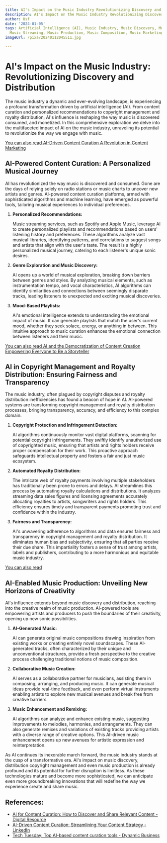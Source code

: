 ```yaml
---
title: AI's Impact on the Music Industry Revolutionizing Discovery and Distribution
description: AI's Impact on the Music Industry Revolutionizing Discovery and Distribution
author: Usf
date: '2024-01-05'
tags: Artificial Intelligence (AI), Music Industry, Music Discovery, Music Distribution,
  Music Streaming, Music Production, Music Composition, Music Marketing, Music Monetization
imageUrl: /pixa/20240112045511.jpg

---
```

# AI's Impact on the Music  Industry: Revolutionizing Discovery and Distribution

The music industry  a dynamic and ever-evolving landscape,  is experiencing a profound transformation driven by artificial intelligence (AI). From content curation and personalized recommendations to copyright  management and royalty  distribution, AI's influence is reshaping the way music is discovered consumed, and monetized. In this comprehensive exploration we delve  into the multifaceted impact of  AI on the music industry, unraveling  its potential to  revolutionize the way we engage with music.

[You can also read AI-Driven  Content Curation A Revolution in Content Marketing](AI-Driven%20Content%20Curation%20A%20Revolution%20in%20Content%20Marketing)


##  AI-Powered Content Curation: A Personalized Musical  Journey

AI  has revolutionized the way music is discovered and consumed. Gone are the  days of relying solely on radio stations or music charts to  uncover new artists and genres. AI-powered  content curation  platforms, armed with sophisticated  algorithms and machine learning, have emerged as powerful tools, tailoring musical experiences to  individual preferences.

1. **Personalized Recommendations:**

    Music streaming services, such as Spotify and Apple Music, leverage AI to create personalized playlists  and recommendations based on users' listening history and preferences.  These algorithms analyze vast musical libraries, identifying patterns, and correlations to  suggest songs and  artists that align with the  user's taste. The  result is a highly personalized musical journey,  catering to each listener's unique sonic desires.

2. **Genre Exploration and Music Discovery:**

    AI opens up a world  of musical exploration, breaking down barriers between genres and styles. By analyzing musical  elements, such as  instrumentation tempo, and vocal characteristics, AI  algorithms can identify similarities and connections  between seemingly disparate  tracks, leading  listeners to unexpected and exciting musical discoveries.

3. **Mood-Based Playlists:**

    AI's emotional intelligence extends to understanding the emotional impact of music. It can generate playlists that match the user's current mood, whether they seek solace, energy, or anything in between. This intuitive approach to  music curation enhances  the  emotional connection  between listeners and  their music.

[You can also read AI and the Democratization of Content Creation Empowering Everyone to Be a Storyteller](AI%20and%20the%20Democratization%20of%20Content%20Creation%20Empowering%20Everyone%20to%20Be%20a%20Storyteller)


## AI in  Copyright Management and Royalty Distribution:  Ensuring Fairness and Transparency

The music industry, often plagued  by copyright  disputes and royalty distribution inefficiencies has found a beacon  of hope in AI.  AI-powered systems are transforming copyright management and royalty distribution processes, bringing transparency, accuracy, and efficiency to this  complex domain.

1. **Copyright Protection and Infringement Detection:**

   AI algorithms continuously monitor vast digital platforms, scanning for  potential copyright  infringements. They swiftly identify unauthorized use of copyrighted music, ensuring that artists and rights holders receive proper compensation for their  work. This proactive approach safeguards intellectual property and fosters a fair and just music ecosystem.

2. **Automated Royalty Distribution:**

   The intricate web of royalty payments involving multiple  stakeholders has traditionally  been prone to errors and delays. AI streamlines this process by automating royalty calculations and  distributions.  It analyzes streaming data sales figures  and licensing agreements accurately allocating royalties to artists, songwriters and  rights holders. This efficiency ensures  timely  and transparent payments promoting trust and confidence within the industry.

3. **Fairness and Transparency:**

   AI's unwavering adherence to algorithms and data ensures fairness and transparency in copyright management and royalty distribution. It eliminates human bias and  subjectivity, ensuring that all parties receive their due share. This impartiality fosters a sense of trust among artists, labels and publishers, contributing  to a more harmonious and equitable music industry.

[You can  also read ]()


## AI-Enabled Music Production: Unveiling New Horizons of Creativity

AI's influence extends beyond  music discovery and  distribution, reaching into  the creative realm of music production. AI-powered tools are empowering artists  and producers to push the boundaries of their creativity, opening up new sonic possibilities.

1. **AI-Generated Music:**

    AI can generate original music compositions drawing  inspiration  from existing works or creating entirely novel soundscapes. These AI-generated tracks, often characterized by their unique and unconventional structures,  provide a fresh perspective to the creative process challenging traditional notions of music  composition.

2. **Collaborative Music  Creation:**

   AI serves as a collaborative partner for musicians, assisting them in composing, arranging, and producing music. It can generate musical ideas provide real-time  feedback, and even perform virtual instruments enabling artists to explore new musical avenues and break free from creative barriers.

3. **Music  Enhancement and Remixing:**

   AI algorithms can analyze and enhance existing music, suggesting improvements to melodies, harmonies, and arrangements. They can also generate remixes and variations of existing tracks providing artists with a diverse  range of creative options. This AI-driven music enhancement opens up new avenues for  artistic expression and reinterpretation.

As AI continues its inexorable march forward, the music industry stands at the cusp of a transformative era. AI's impact on music discovery, distribution copyright management and even  music production  is already profound and its potential for further disruption is limitless. As these technologies mature and  become more sophisticated, we can anticipate even more groundbreaking innovations that  will redefine the way we experience create and share music.

## References:
- [AI for Content Curation: How to Discover and Share Relevant Content - Digital Resource](https://www.yourdigitalresource.com/post/ai-to-discover-and-share-relevant-content)
- [AI-Driven Content Curation: Streamlining Your Content Strategy - LinkedIn](https://www.linkedin.com/pulse/ai-driven-content-curation-streamlining-your-strategy-al-obaidi)
- [Tech Tuesday: Top AI-based content curation tools - Dynamic Business](https://dynamicbusiness.com/featured/tech-tuesday/tech-tuesday-top-ai-based-content-curation-tools.html)
